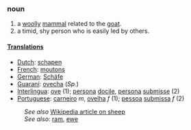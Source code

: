 ===noun===
#a [[woolly]] [[mammal]] related to the [[goat]].
#a timid, shy person who is easily led by others.
====[[Translation]]s====
*[[Dutch]]: [[schapen]]
*[[French]]: [[moutons]]
*[[German]]: [[Schäfe]]
*[[Guaraní]]: [[ovecha]] (''Sp.'')
*[[Interlingua]]: [[ove]] (1); [[persona]] [[docile]], [[persona]] [[submisse]] (2)
*[[Portuguese]]: [[carneiro]] ''m'', [[ovelha]] ''f'' (1); [[pessoa]] [[submissa]] ''f'' (2)

:''See also'' [[w:sheep|Wikipedia article on sheep]]
:''See also'': [[ram]], [[ewe]]
